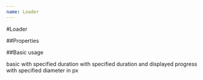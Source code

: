 ```yaml
---
name: Loader
---
```



#Loader

##Properties

<PropsTable of={Loader} />

##Basic usage

<Playground>
  <label htmlFor="basic" style={{ display: 'block', marginTop: 10 }}>
    basic
  </label>
  <Loader name="basic" />
  <label htmlFor="duration" style={{ display: 'block', marginTop: 10 }}>
    with specified duration
  </label>
  <Loader name="duration" duration={6} />
  <label
    htmlFor="durationAndProgress"
    style={{ display: 'block', marginTop: 10 }}
  >
    with specified duration and displayed progress
  </label>
  <Loader name="durationAndProgress" duration={6} progress={true} />
  <label htmlFor="size" style={{ display: 'block', marginTop: 10 }}>
    with specified diameter in px
  </label>
  <Loader name="size" width={60} duration={6} progress={true} />
</Playground>
